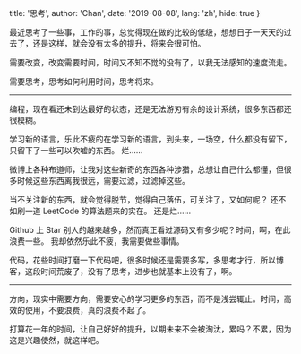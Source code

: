 
  title: '思考',
  author: 'Chan',
  date: '2019-08-08',
  lang: 'zh',
  hide: true
}


<!-- content start here -->

最近思考了一些事，工作的事，总觉得现在做的比较的低级，想想日子一天天的过去了，还是这样，就会没有太多的提升，将来会很可怕。

需要改变，改变需要时间，时间又不知不觉的没有了，以我无法感知的速度流走。

需要思考，思考如何利用时间，思考将来。

---

编程，现在看还未到达最好的状态，还是无法游刃有余的设计系统，很多东西都还很模糊。

学习新的语言，乐此不疲的在学习新的语言，到头来，一场空，什么都没有留下，只留下了一些可以吹嘘的东西。 烂……

微博上各种布道师，让我对这些新奇的东西各种涉猎，总想让自己什么都懂，但很多时候这些东西离我很远，需要过滤，过滤掉这些。

当不关注新的东西，就会觉得脱节，觉得自己落伍，可关注了，又如何呢？ 还不如刷一道 LeetCode 的算法题来的实在。 还是烂……

Github 上 Star 别人的越来越多，然而真正看过源码又有多少呢？时间，啊，在此浪费一些。 我却依然乐此不疲，我需要做些事情。

代码，花些时间打磨一下代码吧，很多时候还是需要多写，多思考才行，所以博客，这段时间荒废了，没有了思考，进步也就基本上没有了，啊。

---

方向，现实中需要方向，需要安心的学习更多的东西，而不是浅尝辄止。时间，高效的使用，不要浪费，真的浪费不起了。

打算花一年的时间，让自己好好的提升，以期未来不会被淘汰，累吗？不累，因为这是兴趣使然，就这样吧。


